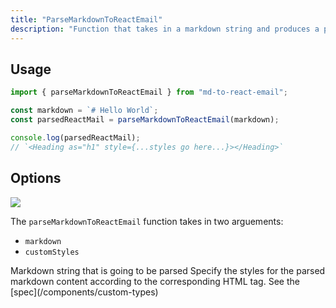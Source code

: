 ```yaml
---
title: "ParseMarkdownToReactEmail"
description: "Function that takes in a markdown string and produces a parsed string of React-email components that can be copy and pasted into your codebase"
---
```


## Usage

```ts ParseMarkdownToReactEmail
import { parseMarkdownToReactEmail } from "md-to-react-email";

const markdown = `# Hello World`;
const parsedReactMail = parseMarkdownToReactEmail(markdown);

console.log(parsedReactMail);
// `<Heading as="h1" style={...styles go here...}></Heading>`
```

## Options

<img src="/images/pmtre.png" />

The `parseMarkdownToReactEmail` function takes in two arguements:

- `markdown`
- `customStyles`

<ResponseField name="markdown" type="string" required>
  Markdown string that is going to be parsed
</ResponseField>

<ResponseField name="customStyles" type="StylesType" default="{}">
  Specify the styles for the parsed markdown content according to the
  corresponding HTML tag. See the [spec](/components/custom-types)
</ResponseField>
